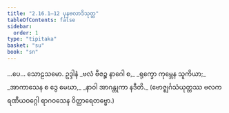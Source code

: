 ```yaml
---
title: "2.16.1–12 ပုနဗလာဒိသုတ္တ"
tableOfContents: false
sidebar:
  order: 1
type: "tipitaka"
basket: "su"
book: "sn"
---
```



<DynamicBreadcrumb />

<Division number="334–345" book="sn" e="ch" v="18" p="328">

<Paragraph number="735" book="sn">
…ပေ…

</Paragraph>
</Division>

<Paragraph number="736" type="center" book="sn">
သောဠသမော.



</Paragraph>

<Paragraph number="737" type="center" book="sn">
ဥဒ္ဒါနံ


</Paragraph>

<Paragraph number="738" type="verses" book="sn">
_ဗလံ ဗီဇဉ္စ နာဂေါ စ,_  
_ရုက္ခော ကုမ္ဘေန သူကိယာ;_  
_အာကာသေန စ ဒွေ မေဃာ,_  
_နာဝါ အာဂန္တုကာ နဒီတိ._  

</Paragraph>

<Paragraph number="739" type="center" book="sn">
(ဗောဇ္ဈင်္ဂသံယုတ္တဿ ဗလကရဏီယဝဂ္ဂေါ ရာဂဝသေန ဝိတ္ထာရေတဗ္ဗော.)
</Paragraph>